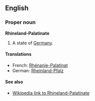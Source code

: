 ==English==
===Proper noun===
'''Rhineland-Palatinate'''

#A state of [[Germany]].

====Translations====
*French: [[Rhénanie-Palatinat]]
*German: [[Rheinland-Pfalz]]

====See also====
*[[en:Rhineland-Palatinate|Wikipedia link to Rhineland-Palatinate]]